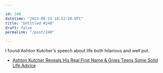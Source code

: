 ```yaml
---

id: 240
datetime: "2013-08-15 16:52:26 UTC"
title: "Untitled #240"
draft: false
permalink: "/post/240"

---
```


I found Ashton Kutcher's speech about life both hilarious and well put. 

 
 * [Ashton Kutcher Reveals His Real First Name & Gives Teens Some Solid Life Advice](http://laughingsquid.com/ashton-kutcher-reveals-his-real-first-name-gives-teens-some-solid-life-advice/)



